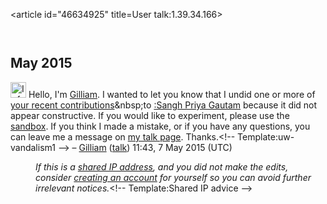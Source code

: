 <article id="46634925" title=User talk:1.39.34.166>
	<talkpage id="46634925" title="User talk:1.39.34.166">
{{Shared IP|Vodafone India}}

== May 2015 ==
[[File:Information.svg|25px|alt=Information icon]] Hello, I'm [[User:Gilliam|Gilliam]]. I wanted to let you know that I undid one or more of [[Special:Contributions/1.39.34.166|your recent contributions]]&amp;nbsp;to [[:Sangh Priya Gautam]] because it did not appear constructive. If you would like to experiment, please use the [[WP:sandbox|sandbox]]. If you think I made a mistake, or if you have any questions, you can leave me a message on [[User_talk:Gilliam|my talk page]]. Thanks.&lt;!-- Template:uw-vandalism1 --&gt; – [[User:Gilliam|Gilliam]] ([[User talk:Gilliam|talk]]) 11:43, 7 May 2015 (UTC)
:''If this is a [[Network address translation|shared IP address]], and you did not make the edits, consider [[Wikipedia:Why create an account?|creating an account]] for yourself so you can avoid further irrelevant notices.''&lt;!-- Template:Shared IP advice --&gt;
	</talkpage>
</article>